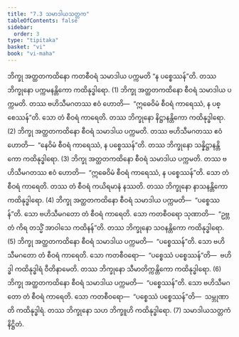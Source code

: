 ```yaml
---
title: "7.3 သမာဒါယသတ္တက"
tableOfContents: false
sidebar:
  order: 3
type: "tipitaka"
basket: "vi"
book: "vi-maha"
---
```



<DynamicBreadcrumb />

<Division number="312" book="vi-maha" e="ch" v="3" p="354">

<Paragraph number="1405" book="vi-maha">
ဘိက္ခု အတ္ထတကထိနော ကတစီဝရံ သမာဒါယ ပက္ကမတိ “န ပစ္စေဿန်”တိ. တဿ ဘိက္ခုနော ပက္ကမနန္တိကော ကထိနုဒ္ဓါရော. (1)
</Paragraph>

<Paragraph number="1406" book="vi-maha">
ဘိက္ခု အတ္ထတကထိနော စီဝရံ သမာဒါယ ပက္ကမတိ. တဿ ဗဟိသီမဂတဿ ဧဝံ ဟောတိ—  “ဣဓေဝိမံ စီဝရံ ကာရေဿံ, န ပစ္စေဿန်”တိ. သော တံ စီဝရံ ကာရေတိ. တဿ ဘိက္ခုနော နိဋ္ဌာနန္တိကော ကထိနုဒ္ဓါရော. (2)
</Paragraph>

<Paragraph number="1407" book="vi-maha">
ဘိက္ခု အတ္ထတကထိနော စီဝရံ သမာဒါယ ပက္ကမတိ. တဿ ဗဟိသီမဂတဿ ဧဝံ ဟောတိ—  “နေဝိမံ စီဝရံ ကာရေဿံ, န ပစ္စေဿန်”တိ. တဿ ဘိက္ခုနော သန္နိဋ္ဌာနန္တိကော ကထိနုဒ္ဓါရော. (3)
</Paragraph>

<Paragraph number="1408" book="vi-maha">
ဘိက္ခု အတ္ထတကထိနော စီဝရံ သမာဒါယ ပက္ကမတိ. တဿ ဗဟိသီမဂတဿ ဧဝံ ဟောတိ—  “ဣဓေဝိမံ စီဝရံ ကာရေဿံ, န ပစ္စေဿန်”တိ. သော တံ စီဝရံ ကာရေတိ. တဿ တံ စီဝရံ ကယိရမာနံ နဿတိ. တဿ ဘိက္ခုနော နာသနန္တိကော ကထိနုဒ္ဓါရော. (4)
</Paragraph>

<Paragraph number="1409" book="vi-maha">
ဘိက္ခု အတ္ထတကထိနော စီဝရံ သမာဒါယ ပက္ကမတိ—  “ပစ္စေဿန်”တိ. သော ဗဟိသီမဂတော တံ စီဝရံ ကာရေတိ. သော ကတစီဝရော သုဏာတိ—  “ဥဗ္ဘတံ ကိရ တသ္မိံ အာဝါသေ ကထိနန်”တိ. တဿ ဘိက္ခုနော သဝနန္တိကော ကထိနုဒ္ဓါရော. (5)
</Paragraph>

<Paragraph number="1410" book="vi-maha">
ဘိက္ခု အတ္ထတကထိနော စီဝရံ သမာဒါယ ပက္ကမတိ—  “ပစ္စေဿန်”တိ. သော ဗဟိသီမဂတော တံ စီဝရံ ကာရေတိ. သော ကတစီဝရော—  “ပစ္စေဿံ ပစ္စေဿန်”တိ—  ဗဟိဒ္ဓါ ကထိနုဒ္ဓါရံ ဝီတိနာမေတိ. တဿ ဘိက္ခုနော သီမာတိက္ကန္တိကော ကထိနုဒ္ဓါရော. (6)
</Paragraph>

<Paragraph number="1411" book="vi-maha">
ဘိက္ခု အတ္ထတကထိနော စီဝရံ သမာဒါယ ပက္ကမတိ—  “ပစ္စေဿန်”တိ. သော ဗဟိသီမဂတော တံ စီဝရံ ကာရေတိ. သော ကတစီဝရော—  “ပစ္စေဿံ ပစ္စေဿန်”တိ—  သမ္ဘုဏာတိ ကထိနုဒ္ဓါရံ. တဿ ဘိက္ခုနော သဟ ဘိက္ခူဟိ ကထိနုဒ္ဓါရော. (7)

</Paragraph>
</Division>

<Paragraph number="1412" type="center" book="vi-maha">
သမာဒါယသတ္တကံ နိဋ္ဌိတံ.
</Paragraph>